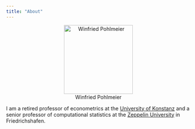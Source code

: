 ```yaml
---
title: "About"
---
```


::: {style="text-align:center;"}
![Winfried Pohlmeier](WP-GSDS.jpg "Winfried Pohlmeier"){fig-alt="Picture of Winfried Pohlmeier" width="5cm"}
:::

```{=html}
<!--
![Winfried Pohlmeier](WP-GSDS.jpg "Winfried Pohlmeier"){fig-alt="Picture of Winfried Pohlmeier" fig-align="center" width="5cm"}
-->
```
I am a retired professor of econometrics at the [University of Konstanz](https://www.uni-konstanz.de/en/university/) and a senior professor of computational statistics at the [Zeppelin University](https://www.zeppelin-university.com/) in Friedrichshafen.
